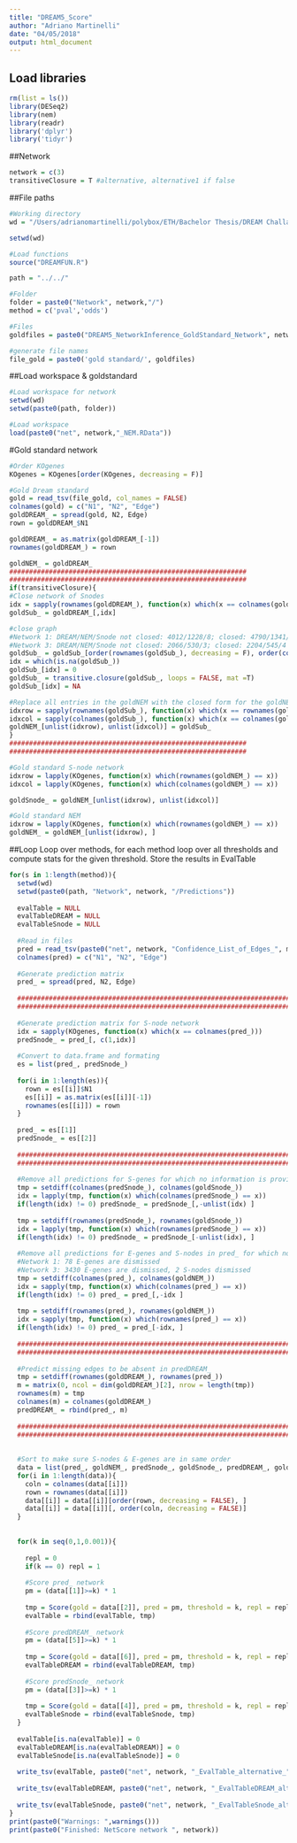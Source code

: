 ```yaml
---
title: "DREAM5_Score"
author: "Adriano Martinelli"
date: "04/05/2018"
output: html_document
---
```


## Load libraries
```r
rm(list = ls())
library(DESeq2)
library(nem)
library(readr)
library('dplyr')
library('tidyr')
```


##Network
```r
network = c(3)
transitiveClosure = T #alternative, alternative1 if false
```

##File paths
```r
#Working directory
wd = "/Users/adrianomartinelli/polybox/ETH/Bachelor Thesis/DREAM Challange/DREAM5/DREAM5_network_inference_challenge/Evaluation scripts/NEM Script/"

setwd(wd)

#Load functions
source("DREAMFUN.R")

path = "../../"

#Folder
folder = paste0("Network", network,"/")
method = c('pval','odds')

#Files
goldfiles = paste0("DREAM5_NetworkInference_GoldStandard_Network", network, ".tsv")

#generate file names
file_gold = paste0('gold standard/', goldfiles)
```

##Load workspace & goldstandard
```r
#Load workspace for network
setwd(wd)
setwd(paste0(path, folder))

#Load workspace
load(paste0("net", network,"_NEM.RData"))
```

#Gold standard network
```r
#Order KOgenes
KOgenes = KOgenes[order(KOgenes, decreasing = F)]

#Gold Dream standard
gold = read_tsv(file_gold, col_names = FALSE)
colnames(gold) = c("N1", "N2", "Edge")
goldDREAM_ = spread(gold, N2, Edge)
rown = goldDREAM_$N1

goldDREAM_ = as.matrix(goldDREAM_[-1])
rownames(goldDREAM_) = rown

goldNEM_ = goldDREAM_
############################################################
############################################################
if(transitiveClosure){
#Close network of Snodes
idx = sapply(rownames(goldDREAM_), function(x) which(x == colnames(goldDREAM_)))
goldSub_ = goldDREAM_[,idx]

#close graph
#Network 1: DREAM/NEM/Snode not closed: 4012/1228/8; closed: 4790/1341/17
#Network 3: DREAM/NEM/Snode not closed: 2066/530/3; closed: 2204/545/4
goldSub_ = goldSub_[order(rownames(goldSub_), decreasing = F), order(colnames(goldSub_), decreasing = F)]
idx = which(is.na(goldSub_))
goldSub_[idx] = 0
goldSub_ = transitive.closure(goldSub_, loops = FALSE, mat =T)
goldSub_[idx] = NA

#Replace all entries in the goldNEM with the closed form for the goldNEM
idxrow = sapply(rownames(goldSub_), function(x) which(x == rownames(goldNEM_)))
idxcol = sapply(colnames(goldSub_), function(x) which(x == colnames(goldNEM_)))
goldNEM_[unlist(idxrow), unlist(idxcol)] = goldSub_
}
############################################################
############################################################

#Gold standard S-node network
idxrow = lapply(KOgenes, function(x) which(rownames(goldNEM_) == x))
idxcol = lapply(KOgenes, function(x) which(colnames(goldNEM_) == x))

goldSnode_ = goldNEM_[unlist(idxrow), unlist(idxcol)]

#Gold standard NEM
idxrow = lapply(KOgenes, function(x) which(rownames(goldNEM_) == x))
goldNEM_ = goldNEM_[unlist(idxrow), ]
```

##Loop
Loop over methods, for each method loop over all thresholds and compute stats for the given threshold.
Store the results in EvalTable
```r
for(s in 1:length(method)){
  setwd(wd)
  setwd(paste0(path, "Network", network, "/Predictions"))
  
  evalTable = NULL
  evalTableDREAM = NULL
  evalTableSnode = NULL
  
  #Read in files
  pred = read_tsv(paste0("net", network, "Confidence_List_of_Edges_", method[s], ".tsv"), col_names = FALSE)
  colnames(pred) = c("N1", "N2", "Edge")
  
  #Generate prediction matrix
  pred_ = spread(pred, N2, Edge)
  
  ######################################################################################################
  ######################################################################################################
  
  #Generate prediction matrix for S-node network
  idx = sapply(KOgenes, function(x) which(x == colnames(pred_)))
  predSnode_ = pred_[, c(1,idx)]
  
  #Convert to data.frame and formating
  es = list(pred_, predSnode_)
  
  for(i in 1:length(es)){
    rown = es[[i]]$N1
    es[[i]] = as.matrix(es[[i]][-1])
    rownames(es[[i]]) = rown
  }
  
  pred_ = es[[1]]
  predSnode_ = es[[2]]
  
  ######################################################################################################
  ######################################################################################################
  
  #Remove all predictions for S-genes for which no information is provided in the gold standard
  tmp = setdiff(colnames(predSnode_), colnames(goldSnode_))
  idx = lapply(tmp, function(x) which(colnames(predSnode_) == x))
  if(length(idx) != 0) predSnode_ = predSnode_[,-unlist(idx) ]
  
  tmp = setdiff(rownames(predSnode_), rownames(goldSnode_))
  idx = lapply(tmp, function(x) which(rownames(predSnode_) == x))
  if(length(idx) != 0) predSnode_ = predSnode_[-unlist(idx), ]
  
  #Remove all predictions for E-genes and S-nodes in pred_ for which no information is provided in the gold    standard
  #Network 1: 78 E-genes are dismissed
  #Network 3: 3430 E-genes are dismissed, 2 S-nodes dismissed
  tmp = setdiff(colnames(pred_), colnames(goldNEM_))
  idx = sapply(tmp, function(x) which(colnames(pred_) == x))
  if(length(idx) != 0) pred_ = pred_[,-idx ]
  
  tmp = setdiff(rownames(pred_), rownames(goldNEM_))
  idx = sapply(tmp, function(x) which(rownames(pred_) == x))
  if(length(idx) != 0) pred_ = pred_[-idx, ]
  
  ######################################################################################################
  ######################################################################################################
  
  #Predict missing edges to be absent in predDREAM_
  tmp = setdiff(rownames(goldDREAM_), rownames(pred_))
  m = matrix(0, ncol = dim(goldDREAM_)[2], nrow = length(tmp))
  rownames(m) = tmp
  colnames(m) = colnames(goldDREAM_)
  predDREAM_ = rbind(pred_, m)
                
  ######################################################################################################
  ######################################################################################################
  
  
  #Sort to make sure S-nodes & E-genes are in same order
  data = list(pred_, goldNEM_, predSnode_, goldSnode_, predDREAM_, goldDREAM_)
  for(i in 1:length(data)){
    coln = colnames(data[[i]])
    rown = rownames(data[[i]])
    data[[i]] = data[[i]][order(rown, decreasing = FALSE), ]
    data[[i]] = data[[i]][, order(coln, decreasing = FALSE)]
  }
  
  
  for(k in seq(0,1,0.001)){
    
    repl = 0
    if(k == 0) repl = 1
    
    #Score pred_ network
    pm = (data[[1]]>=k) * 1
    
    tmp = Score(gold = data[[2]], pred = pm, threshold = k, repl = repl)
    evalTable = rbind(evalTable, tmp)
    
    #Score predDREAM_ network
    pm = (data[[5]]>=k) * 1
    
    tmp = Score(gold = data[[6]], pred = pm, threshold = k, repl = repl)
    evalTableDREAM = rbind(evalTableDREAM, tmp)
    
    #Score predSnode_ network
    pm = (data[[3]]>=k) * 1
    
    tmp = Score(gold = data[[4]], pred = pm, threshold = k, repl = repl)
    evalTableSnode = rbind(evalTableSnode, tmp)
  }
  
  evalTable[is.na(evalTable)] = 0
  evalTableDREAM[is.na(evalTableDREAM)] = 0
  evalTableSnode[is.na(evalTableSnode)] = 0
  
  write_tsv(evalTable, paste0("net", network, "_EvalTable_alternative_", method[s], ".tsv"), col_names = TRUE)
  
  write_tsv(evalTableDREAM, paste0("net", network, "_EvalTableDREAM_alternative1_", method[s], ".tsv"), col_names = TRUE)
  
  write_tsv(evalTableSnode, paste0("net", network, "_EvalTableSnode_alternative1_", method[s], ".tsv"), col_names = TRUE)
}
print(paste0("Warnings: ",warnings()))
print(paste0("Finished: NetScore network ", network))
```

